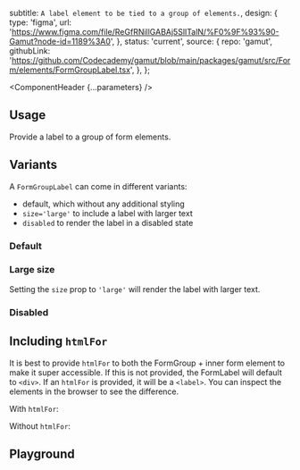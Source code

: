 


  subtitle: `A label element to be tied to a group of elements.`,
  design: {
      type: 'figma',
      url:
        'https://www.figma.com/file/ReGfRNillGABAj5SlITalN/%F0%9F%93%90-Gamut?node-id=1189%3A0',
    },
  status: 'current',
  source: {
    repo: 'gamut',
    githubLink:
      'https://github.com/Codecademy/gamut/blob/main/packages/gamut/src/Form/elements/FormGroupLabel.tsx',
  },
};

<Meta of={FormGroupLabelStories} />

<ComponentHeader {...parameters} />

## Usage

Provide a label to a group of form elements.

## Variants
A `FormGroupLabel` can come in different variants:
* default, which without any additional styling
* `size='large'` to include a label with larger text
* `disabled` to render the label in a disabled state

### Default
<Canvas of={FormGroupLabelStories.Default} />

### Large size
Setting the `size` prop to `'large'` will render the label with larger text.

<Canvas of={FormGroupLabelStories.LargeSize} />

### Disabled
<Canvas of={FormGroupLabelStories.Disabled} />

## Including `htmlFor`

It is best to provide `htmlFor` to both the FormGroup + inner form element to make it super accessible. If this is not provided, the FormLabel will default to `<div>`. If an `htmlFor` is provided, it will be a `<label>`. You can inspect the elements in the browser to see the difference.

With `htmlFor`:
<Canvas of={FormGroupLabelStories.WithHtmlFor} />

Without `htmlFor`:
<Canvas of={FormGroupLabelStories.WithoutHtmlFor} />

## Playground
<Canvas sourceState="shown" of={FormGroupLabelStories.Default} />

<Controls />
